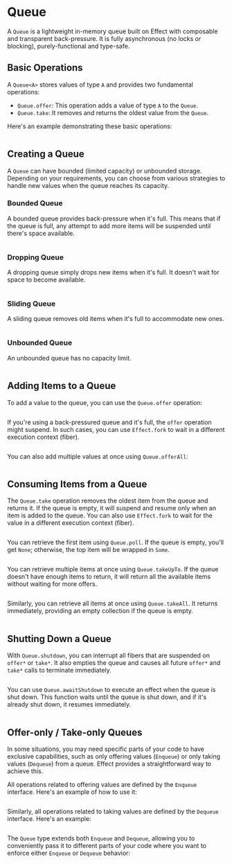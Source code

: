 # Queue

A `Queue` is a lightweight in-memory queue built on Effect with composable and transparent back-pressure.
It is fully asynchronous (no locks or blocking), purely-functional and type-safe.

## Basic Operations

A `Queue<A>` stores values of type `A` and provides two fundamental operations:

- `Queue.offer`: This operation adds a value of type `A` to the `Queue`.
- `Queue.take`: It removes and returns the oldest value from the `Queue`.

Here's an example demonstrating these basic operations:

```ts file=<rootDir>/src/concurrency/queue/basic-operations.ts

```

## Creating a Queue

A `Queue` can have bounded (limited capacity) or unbounded storage. Depending on your requirements, you can choose from various strategies to handle new values when the queue reaches its capacity.

### Bounded Queue

A bounded queue provides back-pressure when it's full. This means that if the queue is full, any attempt to add more items will be suspended until there's space available.

```ts file=<rootDir>/src/concurrency/queue/bounded.ts

```

### Dropping Queue

A dropping queue simply drops new items when it's full. It doesn't wait for space to become available.

```ts file=<rootDir>/src/concurrency/queue/dropping.ts

```

### Sliding Queue

A sliding queue removes old items when it's full to accommodate new ones.

```ts file=<rootDir>/src/concurrency/queue/sliding.ts

```

### Unbounded Queue

An unbounded queue has no capacity limit.

```ts file=<rootDir>/src/concurrency/queue/unbounded.ts

```

## Adding Items to a Queue

To add a value to the queue, you can use the `Queue.offer` operation:

```ts file=<rootDir>/src/concurrency/queue/offer.ts

```

If you're using a back-pressured queue and it's full, the `offer` operation might suspend. In such cases, you can use `Effect.fork` to wait in a different execution context (fiber).

```ts file=<rootDir>/src/concurrency/queue/offer-fork.ts

```

You can also add multiple values at once using `Queue.offerAll`:

```ts file=<rootDir>/src/concurrency/queue/offerAll.ts

```

## Consuming Items from a Queue

The `Queue.take` operation removes the oldest item from the queue and returns it. If the queue is empty, it will suspend and resume only when an item is added to the queue. You can also use `Effect.fork` to wait for the value in a different execution context (fiber).

```ts file=<rootDir>/src/concurrency/queue/take.ts

```

You can retrieve the first item using `Queue.poll`. If the queue is empty, you'll get `None`; otherwise, the top item will be wrapped in `Some`.

```ts file=<rootDir>/src/concurrency/queue/poll.ts

```

You can retrieve multiple items at once using `Queue.takeUpTo`. If the queue doesn't have enough items to return, it will return all the available items without waiting for more offers.

```ts file=<rootDir>/src/concurrency/queue/takeUpTo.ts

```

Similarly, you can retrieve all items at once using `Queue.takeAll`. It returns immediately, providing an empty collection if the queue is empty.

```ts file=<rootDir>/src/concurrency/queue/takeAll.ts

```

## Shutting Down a Queue

With `Queue.shutdown`, you can interrupt all fibers that are suspended on `offer*` or `take*`. It also empties the queue and causes all future `offer*` and `take*` calls to terminate immediately.

```ts file=<rootDir>/src/concurrency/queue/shutdown.ts

```

You can use `Queue.awaitShutdown` to execute an effect when the queue is shut down. This function waits until the queue is shut down, and if it's already shut down, it resumes immediately.

```ts file=<rootDir>/src/concurrency/queue/awaitShutdown.ts

```

## Offer-only / Take-only Queues

In some situations, you may need specific parts of your code to have exclusive capabilities, such as only offering values (`Enqueue`) or only taking values (`Dequeue`) from a queue. Effect provides a straightforward way to achieve this.

All operations related to offering values are defined by the `Enqueue` interface. Here's an example of how to use it:

```ts file=<rootDir>/src/concurrency/queue/enqueue-dequeue.ts#L3-L11

```

Similarly, all operations related to taking values are defined by the `Dequeue` interface. Here's an example:

```ts file=<rootDir>/src/concurrency/queue/enqueue-dequeue.ts#L13-L21

```

The `Queue` type extends both `Enqueue` and `Dequeue`, allowing you to conveniently pass it to different parts of your code where you want to enforce either `Enqueue` or `Dequeue` behavior:

```ts file=<rootDir>/src/concurrency/queue/enqueue-dequeue.ts#L23-

```
